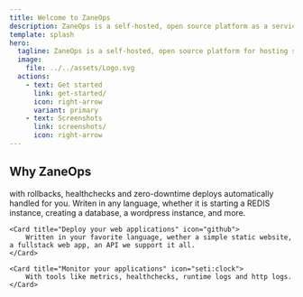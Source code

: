 ```yaml
---
title: Welcome to ZaneOps
description: ZaneOps is a self-hosted, open source platform as a service for hosting static sites, web apps, databases, CRONS, Workers using docker swarm as the engine.
template: splash
hero:
  tagline: ZaneOps is a self-hosted, open source platform for hosting static sites, web apps, databases, CRONS, Workers using docker swarm as the engine.
  image:
    file: ../../assets/Logo.svg
  actions:
    - text: Get started
      link: get-started/
      icon: right-arrow
      variant: primary
    - text: Screenshots
      link: screenshots/
      icon: right-arrow
---
```



## Why ZaneOps

<CardGrid stagger>
	<Card title="Based on docker swarm" icon="seti:docker">
		with rollbacks, healthchecks and zero-downtime deploys automatically handled for you. 
	</Card>
	<Card title="Deploy services" icon="rocket">
		Writen in any language, whether it is starting a REDIS instance, creating a database, a wordpress instance, and more.
	</Card>

	<Card title="Deploy your web applications" icon="github">
		Written in your favorite language, wether a simple static website, a fullstack web app, an API we support it all.
	</Card>

	<Card title="Monitor your applications" icon="seti:clock">
		With tools like metrics, healthchecks, runtime logs and http logs.
	</Card>
</CardGrid>
